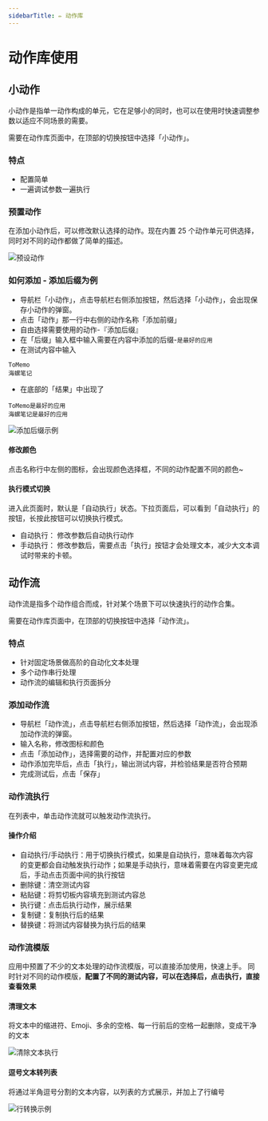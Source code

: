 ```yaml
---
sidebarTitle: ✏️ 动作库
---
```



# 动作库使用

## 小动作

小动作是指单一动作构成的单元，它在足够小的同时，也可以在使用时快速调整参数以适应不同场景的需要。

需要在动作库页面中，在顶部的切换按钮中选择「小动作」。

### 特点

- 配置简单
- 一遍调试参数一遍执行

### 预置动作

在添加小动作后，可以修改默认选择的动作。现在内置 25 个动作单元可供选择，同时对不同的动作都做了简单的描述。

<Image src="/images/action-library/preset_action.png" alt="预设动作" width={300} height={600} />

### 如何添加 - 添加后缀为例

- 导航栏「小动作」，点击导航栏右侧添加按钮，然后选择「小动作」，会出现保存小动作的弹窗。
- 点击「动作」那一行中右侧的动作名称「添加前缀」
- 自由选择需要使用的动作-『添加后缀』
- 在「后缀」输入框中输入需要在内容中添加的后缀-`是最好的应用`
- 在测试内容中输入

```
ToMemo
海螺笔记
```

- 在底部的「结果」中出现了

```
ToMemo是最好的应用
海螺笔记是最好的应用
```

<Image src="/images/action-library/add_suffix_example.jpg" alt="添加后缀示例" width={300} height={600} />

#### 修改颜色

点击名称行中左侧的图标，会出现颜色选择框，不同的动作配置不同的颜色~

#### 执行模式切换

进入此页面时，默认是「自动执行」状态。下拉页面后，可以看到「自动执行」的按钮，长按此按钮可以切换执行模式。

- 自动执行： 修改参数后自动执行动作
- 手动执行： 修改参数后，需要点击「执行」按钮才会处理文本，减少大文本调试时带来的卡顿。

## 动作流

动作流是指多个动作组合而成，针对某个场景下可以快速执行的动作合集。

需要在动作库页面中，在顶部的切换按钮中选择「动作流」。

### 特点

- 针对固定场景做高阶的自动化文本处理
- 多个动作串行处理
- 动作流的编辑和执行页面拆分

### 添加动作流

- 导航栏「动作流」，点击导航栏右侧添加按钮，然后选择「动作流」，会出现添加动作流的弹窗。
- 输入名称，修改图标和颜色
- 点击「添加动作」，选择需要的动作，并配置对应的参数
- 动作添加完毕后，点击「执行」，输出测试内容，并检验结果是否符合预期
- 完成测试后，点击「保存」

### 动作流执行

在列表中，单击动作流就可以触发动作流执行。

#### 操作介绍

- 自动执行/手动执行：用于切换执行模式，如果是自动执行，意味着每次内容的变更都会自动触发执行动作；如果是手动执行，意味着需要在内容变更完成后，手动点击页面中间的执行按钮
- 删除键：清空测试内容
- 粘贴键：将剪切板内容填充到测试内容总
- 执行键：点击后执行动作，展示结果
- 复制键：复制执行后的结果
- 替换键：将测试内容替换为执行后的结果

### 动作流模版

应用中预置了不少的文本处理的动作流模版，可以直接添加使用，快速上手。
同时针对不同的动作模版，**配置了不同的测试内容，可以在选择后，点击执行，直接查看效果**

#### 清理文本

将文本中的缩进符、Emoji、多余的空格、每一行前后的空格一起删除，变成干净的文本

<Image src="/images/action-library/action_template_clear_text_execute.jpg" alt="清除文本执行" width={300} height={600} />

#### 逗号文本转列表

将通过半角逗号分割的文本内容，以列表的方式展示，并加上了行编号

<Image src="/images/action-library/action_template_row_to_line_exmaple.jpg" alt="行转换示例" width={300} height={600} />
